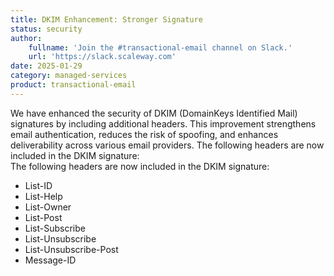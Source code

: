 ```yaml
---
title: DKIM Enhancement: Stronger Signature
status: security
author:
    fullname: 'Join the #transactional-email channel on Slack.'
    url: 'https://slack.scaleway.com'
date: 2025-01-29
category: managed-services
product: transactional-email
---
```


We have enhanced the security of DKIM (DomainKeys Identified Mail) signatures by including additional headers. This improvement strengthens email authentication, reduces the risk of spoofing, and enhances deliverability across various email providers.
The following headers are now included in the DKIM signature:  
The following headers are now included in the DKIM signature:  
- List-ID
- List-Help
- List-Owner
- List-Post
- List-Subscribe
- List-Unsubscribe
- List-Unsubscribe-Post
- Message-ID

